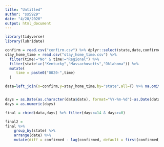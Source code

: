 ```yaml
---
title: "Untitled"
author: "ss5929"
date: "4/20/2020"
output: html_document
---
```

```r
library(tidyverse)
library(lubridate)

```

```r
confirm = read.csv("confirm.csv") %>% dplyr::select(state,date,confirmed)
stay_home_time = read.csv("stay_home_time.csv") %>% 
  filter(time!="No" & time!="Regional") %>% 
  filter(state!=c("Kentucky","Massachusetts","Oklahoma")) %>% 
  mutate(
     time = paste0("0020-",time)
  ) 

data=left_join(x=confirm,y=stay_home_time,by="state",all=T) %>% na.omit()


days = as.Date(as.character(data$date), format="%Y-%m-%d")-as.Date(data$time,format = "%Y-%d-%b" )
days = as.numeric(days)

final = cbind(data,days) %>% filter(days<=14 & days>=0)

final2 = 
final %>%
    group_by(state) %>%
    arrange(date) %>%
    mutate(diff = confirmed - lag(confirmed, default = first(confirmed)))



```





